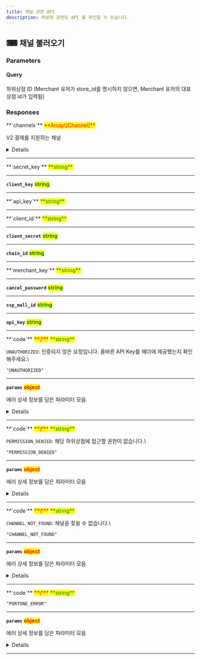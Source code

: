 ```yaml
---
title: 채널 관련 API
description: 채널에 관련된 API 를 확인할 수 있습니다.
---
```





## ⌨ 채널 불러오기

<Swagger method="get" path="/channels" baseUrl="https://api.portone.io/v2" summary="채널 불러오기">
<SwaggerDescription>


</SwaggerDescription>

### Parameters

#### Query

<SwaggerParameter name="store_id" type="string" required="false">
하위상점 ID (Merchant 유저가 store_id를 명시하지 않으면, Merchant 유저의 대표 상점 id가 입력됨)

</SwaggerParameter>


### Responses

<SwaggerResponse status="200" description="채널 불러오기 성공">
<Tabs>
<Tab title="Response">
**`channels`** <mark style="color:red;">**Array\[Channel]**</mark>

V2 결제를 지원하는 채널

<Details>
<p slot="summary">Channel</p>

**`channel_id`** <mark style="color:red;">**\***</mark> <mark style="color:green;">**string**</mark>

결제 채널 ID

***

**`channel_name`** <mark style="color:red;">**\***</mark> <mark style="color:green;">**string**</mark>

결제 채널 이름

***

**`pg_provider`** <mark style="color:red;">**\***</mark> <mark style="color:green;">**PgProvider**</mark>

V2 결제가 가능한 PG사

기본값: `"PG_PROVIDER_UNSPECIFIED"`

`"PG_PROVIDER_UNSPECIFIED"`, `"PG_PROVIDER_TOSSPAYMENTS"`, `"PG_PROVIDER_KSNET"`, `"PG_PROVIDER_KAKAOPAY"`, `"PG_PROVIDER_SMARTRO_V2"`, `"PG_PROVIDER_NAVERPAY"`

***

**`channel_type`** <mark style="color:red;">**\***</mark> <mark style="color:green;">**ChannelType**</mark>

기본값: `"CHANNEL_TYPE_UNSPECIFIED"`

`"CHANNEL_TYPE_UNSPECIFIED"`, `"CHANNEL_TYPE_LIVE"`, `"CHANNEL_TYPE_MERCHANT_TEST"`, `"CHANNEL_TYPE_SHARED_TEST"`

***

**`pg_merchant_id`** <mark style="color:red;">**\***</mark> <mark style="color:green;">**string**</mark>

PG 상점 ID

***

**`is_for_payment`** <mark style="color:red;">**\***</mark> <mark style="color:orange;">**boolean**</mark>

결제용 채널 여부

***

**`is_for_identification_certification`** <mark style="color:orange;">**boolean**</mark>

본인인증용 채널 여부

***

**`toss_payments_credential`** <mark style="color:red;">**TossPaymentsCredential**</mark>

***

**`ksnet_credential`** <mark style="color:red;">**KsnetCredential**</mark>

***

**`smartro_v2_credential`** <mark style="color:red;">**SmartroV2Credential**</mark>

***

**`naverpay_credential`** <mark style="color:red;">**NaverpayCredential**</mark>

***

</Details>

***

</Tab>

<Tab title="TossPaymentsCredential">
**`secret_key`** <mark style="color:green;">**string**</mark>

***

**`client_key`** <mark style="color:green;">**string**</mark>

***

</Tab>

<Tab title="KsnetCredential">
**`api_key`** <mark style="color:green;">**string**</mark>

***

</Tab>

<Tab title="NaverpayCredential">
**`client_id`** <mark style="color:green;">**string**</mark>

***

**`client_secret`** <mark style="color:green;">**string**</mark>

***

**`chain_id`** <mark style="color:green;">**string**</mark>

***

</Tab>

<Tab title="SmartroV2Credential">
**`merchant_key`** <mark style="color:green;">**string**</mark>

***

**`cancel_password`** <mark style="color:green;">**string**</mark>

***

**`ssp_mall_id`** <mark style="color:green;">**string**</mark>

***

**`api_key`** <mark style="color:green;">**string**</mark>

***

</Tab>
</Tabs>

</SwaggerResponse>

<SwaggerResponse status="401" description="인증되지 않음">
<Tabs>
<Tab title="Response">
**`code`** <mark style="color:red;">**\***</mark> <mark style="color:green;">**string**</mark>

`UNAUTHORIZED`: 인증되지 않은 요청입니다. 올바른 API Key를 헤더에 제공했는지 확인해주세요.\


`"UNAUTHORIZED"`

***

**`params`** <mark style="color:red;">**object**</mark>

에러 상세 정보를 담은 파라미터 모음

<Details>
<p slot="summary">params</p>

**`message`** <mark style="color:green;">**string**</mark>

***

</Details>

***

</Tab>
</Tabs>

</SwaggerResponse>

<SwaggerResponse status="403" description="하위상점에 접근할 권한이 없습니다.">
<Tabs>
<Tab title="Response">
**`code`** <mark style="color:red;">**\***</mark> <mark style="color:green;">**string**</mark>

`PERMISSION_DENIED`: 해당 하위상점에 접근할 권한이 없습니다.\


`"PERMISSION_DENIED"`

***

**`params`** <mark style="color:red;">**object**</mark>

에러 상세 정보를 담은 파라미터 모음

<Details>
<p slot="summary">params</p>

**`message`** <mark style="color:green;">**string**</mark>

***

</Details>

***

</Tab>
</Tabs>

</SwaggerResponse>

<SwaggerResponse status="404" description="채널을 찾을 수 없습니다.">
<Tabs>
<Tab title="Response">
**`code`** <mark style="color:red;">**\***</mark> <mark style="color:green;">**string**</mark>

`CHANNEL_NOT_FOUND`: 채널을 찾을 수 없습니다.\


`"CHANNEL_NOT_FOUND"`

***

**`params`** <mark style="color:red;">**object**</mark>

에러 상세 정보를 담은 파라미터 모음

<Details>
<p slot="summary">params</p>

**`message`** <mark style="color:green;">**string**</mark>

***

</Details>

***

</Tab>
</Tabs>

</SwaggerResponse>

<SwaggerResponse status="500" description="내부 서버 에러">
<Tabs>
<Tab title="Response">
**`code`** <mark style="color:red;">**\***</mark> <mark style="color:green;">**string**</mark>

`"PORTONE_ERROR"`

***

**`params`** <mark style="color:red;">**object**</mark>

에러 상세 정보를 담은 파라미터 모음

<Details>
<p slot="summary">params</p>

**`message`** <mark style="color:green;">**string**</mark>

***

</Details>

***

</Tab>
</Tabs>

</SwaggerResponse>

</Swagger>
